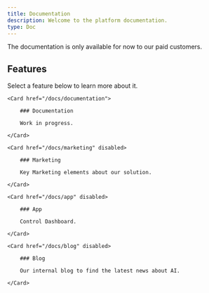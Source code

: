 ```yaml
---
title: Documentation
description: Welcome to the platform documentation.
type: Doc
---
```


<Callout>
  The documentation is only available for now to our paid customers.
</Callout>

## Features

Select a feature below to learn more about it.

<div className="grid sm:grid-cols-2 gap-4 mt-6">

```
<Card href="/docs/documentation">

    ### Documentation

    Work in progress.

</Card>

<Card href="/docs/marketing" disabled>

    ### Marketing

    Key Marketing elements about our solution.

</Card>

<Card href="/docs/app" disabled>

    ### App

    Control Dashboard.

</Card>

<Card href="/docs/blog" disabled>

    ### Blog

    Our internal blog to find the latest news about AI.

</Card>
```

</div>
